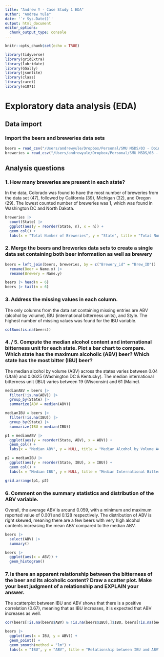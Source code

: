 ```yaml
---
title: "Andrew Y - Case Study 1 EDA"
author: "Andrew Yule"
date: '`r Sys.Date()`'
output: html_document
editor_options: 
  chunk_output_type: console
---
```


```r
knitr::opts_chunk$set(echo = TRUE)
```

```r
library(tidyverse)
library(gridExtra)
library(lubridate)
library(GGally)
library(jsonlite)
library(class)
library(caret)
library(e1071)
```

# Exploratory data analysis (EDA)
## Data import
### Import the beers and breweries data sets
```r
beers = read_csv("/Users/andrewyule/Dropbox/Personal/SMU MSDS/03 - Doing Data Science/SMU_DDS_CaseStudy1/Data/Beers.csv")
breweries = read_csv("/Users/andrewyule/Dropbox/Personal/SMU MSDS/03 - Doing Data Science/SMU_DDS_CaseStudy1/Data/Breweries.csv")
```

## Analysis questions
### 1. How many breweries are present in each state?
In the data, Colorado was found to have the most number of breweries from the data set (47), followed by California (39), Michigan (32), and Oregon (29). The lowest counted number of breweries was 1, which was found in Washington DC and North Dakota.
```r
breweries |>
  count(State) |>
  ggplot(aes(y = reorder(State, n), x = n)) +
  geom_col() +
  labs(x = "Total Number of Breweries", y = "State", title = "Total Number of Breweries by State")
```

### 2. Merge the beers and breweries data sets to create a single data set containing both beer information as well as brewery
```r
beers = left_join(beers, breweries, by = c("Brewery_id" = "Brew_ID")) |>
  rename(Beer = Name.x) |>
  rename(Brewery = Name.y)

beers |> head(n = 6)
beers |> tail(n = 6)
```


### 3. Address the missing values in each column.
The only columns from the data set containing missing entries are ABV (alcohol by volume), IBU (international bitterness units), and Style. The highest number of missing values was found for the IBU variable.
```r
colSums(is.na(beers))
```

### 4. / 5. Compute the median alcohol content and international bitterness unit for each state. Plot a bar chart to compare. Which state has the maximum alcoholic (ABV) beer? Which state has the most bitter (IBU) beer?
The median alcohol by volume (ABV) across the states varies between 0.04 (Utah) and 0.0625 (Washington DC & Kentucky).
The median international bitterness unit (IBU) varies between 19 (Wisconsin) and 61 (Maine).
```r
medianABV = beers |>
  filter(!is.na(ABV)) |>
  group_by(State) |>
  summarize(ABV = median(ABV))

medianIBU = beers |>
  filter(!is.na(IBU)) |>
  group_by(State) |>
  summarize(IBU = median(IBU))

p1 = medianABV |>
  ggplot(aes(y = reorder(State, ABV), x = ABV)) +
  geom_col() +
  labs(x = "Median ABV", y = NULL, title = "Median Alcohol by Volume Across States")

p2 = medianIBU |>
  ggplot(aes(y = reorder(State, IBU), x = IBU)) +
  geom_col() +
  labs(x = "Median IBU", y = NULL, title = "Median International Bitterness Unit Across States")

grid.arrange(p1, p2)
```

### 6. Comment on the summary statistics and distribution of the ABV variable.
Overall, the average ABV is around 0.059, with a minimum and maximum reported value of 0.001 and 0.128 respectively. The distribution of ABV is right skewed, meaning there are a few beers with very high alcohol contents increasing the mean ABV compared to the median ABV.
```r
beers |> 
  select(ABV) |>
  summary()

beers |> 
  ggplot(aes(x = ABV)) +
  geom_histogram()
```

### 7. Is there an apparent relationship between the bitterness of the beer and its alcoholic content? Draw a scatter plot.  Make your best judgment of a relationship and EXPLAIN your answer.
The scatterplot between IBU and ABV shows that there is a positive correlation (0.67), meaning that as IBU increases, it is expected that ABV increases as well.
```r
cor(beers[!is.na(beers$ABV) & !is.na(beers$IBU),]$IBU, beers[!is.na(beers$ABV) & !is.na(beers$IBU),]$ABV)

beers |>
  ggplot(aes(x = IBU, y = ABV)) +
  geom_point() +
  geom_smooth(method = "lm") +
  labs(x = "IBU", y = "ABV", title = "Relationship between IBU and ABV")
```








